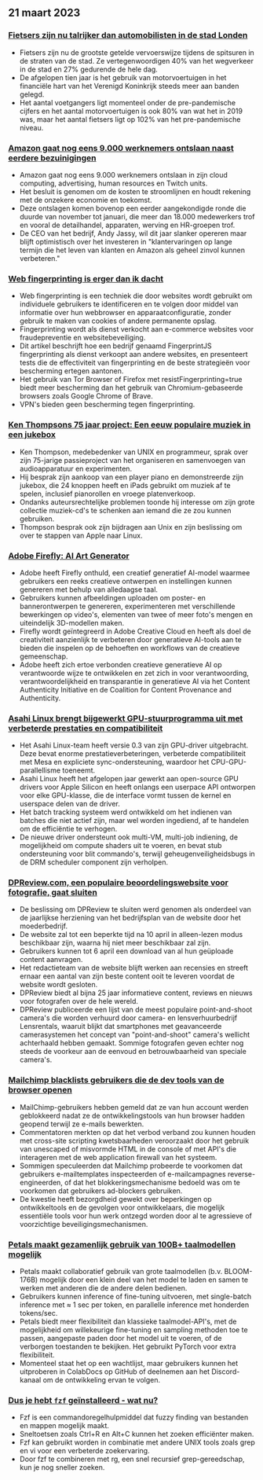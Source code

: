 

<CallToAction />

<Steps>

## 21 maart 2023

### [Fietsers zijn nu talrijker dan automobilisten in de stad Londen](https://www.forbes.com/sites/carltonreid/2023/03/01/cyclists-now-outnumber-motorists-in-city-of-london/?ref=hackernewsgpt.com)

- Fietsers zijn nu de grootste getelde vervoerswijze tijdens de spitsuren in de straten van de stad. Ze vertegenwoordigen 40% van het wegverkeer in de stad en 27% gedurende de hele dag.
- De afgelopen tien jaar is het gebruik van motorvoertuigen in het financiële hart van het Verenigd Koninkrijk steeds meer aan banden gelegd.
- Het aantal voetgangers ligt momenteel onder de pre-pandemische cijfers en het aantal motorvoertuigen is ook 80% van wat het in 2019 was, maar het aantal fietsers ligt op 102% van het pre-pandemische niveau.

### [Amazon gaat nog eens 9.000 werknemers ontslaan naast eerdere bezuinigingen](https://www.cnbc.com/2023/03/20/amazon-layoffs-company-to-cut-off-9000-more-workers.html?ref=hackernewsgpt.com)

- Amazon gaat nog eens 9.000 werknemers ontslaan in zijn cloud computing, advertising, human resources en Twitch units.
- Het besluit is genomen om de kosten te stroomlijnen en houdt rekening met de onzekere economie en toekomst.
- Deze ontslagen komen bovenop een eerder aangekondigde ronde die duurde van november tot januari, die meer dan 18.000 medewerkers trof en vooral de detailhandel, apparaten, werving en HR-groepen trof.
- De CEO van het bedrijf, Andy Jassy, wil dit jaar slanker opereren maar blijft optimistisch over het investeren in "klantervaringen op lange termijn die het leven van klanten en Amazon als geheel zinvol kunnen verbeteren."

### [Web fingerprinting is erger dan ik dacht](https://www.bitestring.com/posts/2023-03-19-web-fingerprinting-is-worse-than-I-thought.html?ref=hackernewsgpt.com)

- Web fingerprinting is een techniek die door websites wordt gebruikt om individuele gebruikers te identificeren en te volgen door middel van informatie over hun webbrowser en apparaatconfiguratie, zonder gebruik te maken van cookies of andere permanente opslag.
- Fingerprinting wordt als dienst verkocht aan e-commerce websites voor fraudepreventie en websitebeveiliging.
- Dit artikel beschrijft hoe een bedrijf genaamd FingerprintJS fingerprinting als dienst verkoopt aan andere websites, en presenteert tests die de effectiviteit van fingerprinting en de beste strategieën voor bescherming ertegen aantonen.
- Het gebruik van Tor Browser of Firefox met resistFingerprinting=true biedt meer bescherming dan het gebruik van Chromium-gebaseerde browsers zoals Google Chrome of Brave.
- VPN's bieden geen bescherming tegen fingerprinting.

### [Ken Thompsons 75 jaar project: Een eeuw populaire muziek in een jukebox](https://www.youtube.com/watch?v=kaandEt_pKw&ref=hackernewsgpt.com)

- Ken Thompson, medebedenker van UNIX en programmeur, sprak over zijn 75-jarige passieproject van het organiseren en samenvoegen van audioapparatuur en experimenten.
- Hij besprak zijn aankoop van een player piano en demonstreerde zijn jukebox, die 24 knoppen heeft en iPads gebruikt om muziek af te spelen, inclusief pianorollen en vroege platenverkoop.
- Ondanks auteursrechtelijke problemen toonde hij interesse om zijn grote collectie muziek-cd's te schenken aan iemand die ze zou kunnen gebruiken.
- Thompson besprak ook zijn bijdragen aan Unix en zijn beslissing om over te stappen van Apple naar Linux.

### [Adobe Firefly: AI Art Generator](https://www.adobe.com/sensei/generative-ai/firefly.html?ref=hackernewsgpt.com)

- Adobe heeft Firefly onthuld, een creatief generatief AI-model waarmee gebruikers een reeks creatieve ontwerpen en instellingen kunnen genereren met behulp van alledaagse taal.
- Gebruikers kunnen afbeeldingen uploaden om poster- en bannerontwerpen te genereren, experimenteren met verschillende bewerkingen op video's, elementen van twee of meer foto's mengen en uiteindelijk 3D-modellen maken.
- Firefly wordt geïntegreerd in Adobe Creative Cloud en heeft als doel de creativiteit aanzienlijk te verbeteren door generatieve AI-tools aan te bieden die inspelen op de behoeften en workflows van de creatieve gemeenschap.
- Adobe heeft zich ertoe verbonden creatieve generatieve AI op verantwoorde wijze te ontwikkelen en zet zich in voor verantwoording, verantwoordelijkheid en transparantie in generatieve AI via het Content Authenticity Initiative en de Coalition for Content Provenance and Authenticity.

### [Asahi Linux brengt bijgewerkt GPU-stuurprogramma uit met verbeterde prestaties en compatibiliteit](https://asahilinux.org/2023/03/road-to-vulkan/?ref=hackernewsgpt.com)

- Het Asahi Linux-team heeft versie 0.3 van zijn GPU-driver uitgebracht. Deze bevat enorme prestatieverbeteringen, verbeterde compatibiliteit met Mesa en expliciete sync-ondersteuning, waardoor het CPU-GPU-parallellisme toeneemt.
- Asahi Linux heeft het afgelopen jaar gewerkt aan open-source GPU drivers voor Apple Silicon en heeft onlangs een userpace API ontworpen voor elke GPU-klasse, die de interface vormt tussen de kernel en userspace delen van de driver.
- Het batch tracking systeem werd ontwikkeld om het indienen van batches die niet actief zijn, maar wel worden ingediend, af te handelen om de efficiëntie te verhogen.
- De nieuwe driver ondersteunt ook multi-VM, multi-job indiening, de mogelijkheid om compute shaders uit te voeren, en bevat stub ondersteuning voor blit commando's, terwijl geheugenveiligheidsbugs in de DRM scheduler component zijn verholpen.

### [DPReview.com, een populaire beoordelingswebsite voor fotografie, gaat sluiten](https://www.dpreview.com/news/5901145460/dpreview-com-to-close?ref=hackernewsgpt.com)

- De beslissing om DPReview te sluiten werd genomen als onderdeel van de jaarlijkse herziening van het bedrijfsplan van de website door het moederbedrijf.
- De website zal tot een beperkte tijd na 10 april in alleen-lezen modus beschikbaar zijn, waarna hij niet meer beschikbaar zal zijn.
- Gebruikers kunnen tot 6 april een download van al hun geüploade content aanvragen.
- Het redactieteam van de website blijft werken aan recensies en streeft ernaar een aantal van zijn beste content ooit te leveren voordat de website wordt gesloten.
- DPReview biedt al bijna 25 jaar informatieve content, reviews en nieuws voor fotografen over de hele wereld.
- DPReview publiceerde een lijst van de meest populaire point-and-shoot camera's die worden verhuurd door camera- en lensverhuurbedrijf Lensrentals, waaruit blijkt dat smartphones met geavanceerde camerasystemen het concept van "point-and-shoot" camera's wellicht achterhaald hebben gemaakt. Sommige fotografen geven echter nog steeds de voorkeur aan de eenvoud en betrouwbaarheid van speciale camera's.

### [Mailchimp blacklists gebruikers die de dev tools van de browser openen](http://news.ycombinator.com/item?id=35235732&ref=hackernewsgpt.com)

- MailChimp-gebruikers hebben gemeld dat ze van hun account werden geblokkeerd nadat ze de ontwikkelingstools van hun browser hadden geopend terwijl ze e-mails bewerkten.
- Commentatoren merkten op dat het verbod verband zou kunnen houden met cross-site scripting kwetsbaarheden veroorzaakt door het gebruik van unescaped of misvormde HTML in de console of met API's die interageren met de web application firewall van het systeem.
- Sommigen speculeerden dat Mailchimp probeerde te voorkomen dat gebruikers e-mailtemplates inspecteerden of e-mailcampagnes reverse-engineerden, of dat het blokkeringsmechanisme bedoeld was om te voorkomen dat gebruikers ad-blockers gebruiken.
- De kwestie heeft bezorgdheid gewekt over beperkingen op ontwikkeltools en de gevolgen voor ontwikkelaars, die mogelijk essentiële tools voor hun werk ontzegd worden door al te agressieve of voorzichtige beveiligingsmechanismen.

### [Petals maakt gezamenlijk gebruik van 100B+ taalmodellen mogelijk](https://petals.ml/?ref=hackernewsgpt.com)

- Petals maakt collaboratief gebruik van grote taalmodellen (b.v. BLOOM-176B) mogelijk door een klein deel van het model te laden en samen te werken met anderen die de andere delen bedienen.
- Gebruikers kunnen inference of fine-tuning uitvoeren, met single-batch inference met ≈ 1 sec per token, en parallelle inference met honderden tokens/sec.
- Petals biedt meer flexibiliteit dan klassieke taalmodel-API's, met de mogelijkheid om willekeurige fine-tuning en sampling methoden toe te passen, aangepaste paden door het model uit te voeren, of de verborgen toestanden te bekijken. Het gebruikt PyTorch voor extra flexibiliteit.
- Momenteel staat het op een wachtlijst, maar gebruikers kunnen het uitproberen in ColabDocs op GitHub of deelnemen aan het Discord-kanaal om de ontwikkeling ervan te volgen.

### [Dus je hebt `fzf` geïnstalleerd - wat nu?](https://andrew-quinn.me/fzf/?ref=hackernewsgpt.com)

- Fzf is een commandoregelhulpmiddel dat fuzzy finding van bestanden en mappen mogelijk maakt.
- Sneltoetsen zoals Ctrl+R en Alt+C kunnen het zoeken efficiënter maken.
- Fzf kan gebruikt worden in combinatie met andere UNIX tools zoals grep en vi voor een verbeterde zoekervaring.
- Door fzf te combineren met rg, een snel recursief grep-gereedschap, kun je nog sneller zoeken.

</Steps>

